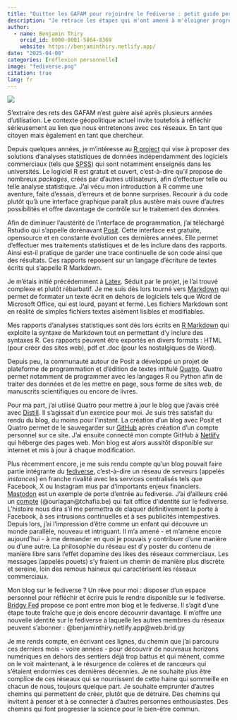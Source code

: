 ```yaml
---
title: "Quitter les GAFAM pour rejoindre le Fediverse : petit guide personnel"
description: "Je retrace les étapes qui m'ont amené à m'éloigner progressivement des GAFAM pour analyser des données statistiques, écrire des rapports et diffuser mes réflexions sur le fediverse"
author:
  - name: Benjamin Thiry
    orcid_id: 0000-0001-5864-8369
    website: https://benjaminthiry.netlify.app/
date: "2025-04-08"
categories: [réflexion personnelle]
image: "fediverse.png"
citation: true
lang: fr
---
```


![](fediverse.png)

S'extraire des rets des GAFAM n'est guère aisé après plusieurs années d'utilisation. Le contexte géopolitique actuel invite toutefois à réfléchir sérieusement au lien que nous entretenons avec ces réseaux. En tant que citoyen mais également en tant que chercheur.

Depuis quelques années, je m'intéresse au [R project](https://www.r-project.org/) qui vise à proposer des solutions d'analyses statistiques de données indépendamment des logiciels commerciaux (tels que [SPSS](https://www.ibm.com/products/spss-statistics)) qui sont notamment enseignés dans les universités. Le logiciel R est gratuit et ouvert, c'est-à-dire qu'il propose de nombreux *packages*, créés par d'autres utilisateurs, afin d'effectuer telle ou telle analyse statistique. J'ai vécu mon introduction à R comme une aventure, faite d'essais, d'erreurs et de bonne surprises. Recourir à du code plutôt qu'à une interface graphique paraît plus austère mais ouvre d'autres possibilités et offre davantage de contrôle sur le traitement des données.

Afin de diminuer l'austérité de l'interface de programmation, j'ai téléchargé Rstudio qui s'appelle dorénavant [Posit](https://posit.co/). Cette interface est gratuite, opensource et en constante évolution ces dernières années. Elle permet d'effectuer mes traitements statistiques et de les inclure dans des rapports. Ainsi est-il pratique de garder une trace continuelle de son code ainsi que des résultats. Ces rapports reposent sur un langage d'écriture de textes écrits qui s'appelle R Markdown.

Je m'étais initié précédemment à [Latex](https://www.latex-project.org/get/). Séduit par le projet, je l'ai trouvé complexe et plutôt rébarbatif. Je me suis dès lors tourné vers [Markdown](https://www.markdownguide.org/) qui permet de formater un texte écrit en dehors de logiciels tels que Word de Microsoft Office, qui est lourd, payant et fermé. Les fichiers Markdown sont en réalité de simples fichiers textes aisément lisibles et modifiables.

Mes rapports d'analyses statistiques sont dès lors écrits en [R Markdown](https://rmarkdown.rstudio.com/index.html) qui exploite la syntaxe de Markdown tout en permettant d'y inclure des syntaxes R. Ces rapports peuvent être exportés en divers formats : HTML (pour créer des sites web), pdf et .doc (pour les nostalgiques de Word).

Depuis peu, la communauté autour de Posit a développé un projet de plateforme de programmation et d'édition de textes intitulé [Quatro](https://quarto.org/). Quatro permet notamment de programmer avec les langages R ou Python afin de traiter des données et de les mettre en page, sous forme de sites web, de manuscrits scientifiques ou encore de livres.

Pour ma part, j'ai utilisé Quatro pour mettre à jour le blog que j'avais créé avec [Distill](https://pkgs.rstudio.com/distill/). Il s'agissait d'un exercice pour moi. Je suis très satisfait du rendu du blog, du moins pour l'instant. La création d'un blog avec Posit et Quatro permet de le sauvegarder sur [GitHub](https://github.com/) après création d'un compte personnel sur ce site. J'ai ensuite connecté mon compte GitHub à [Netlify](https://www.netlify.com/) qui héberge des pages web. Mon blog est alors aussitôt disponible sur internet et mis à jour à chaque modification.

Plus récemment encore, je me suis rendu compte qu'un blog pouvait faire partie intégrante du [fediverse](https://jointhefediverse.net/?lang=fr), c'est-à-dire un réseau de serveurs (appelés *instances*) en franche rivalité avec les services centralisés tels que Facebook, X ou Instagram mus par d'importants enjeux financiers. [Mastodon](https://joinmastodon.org/) est un exemple de porte d'entrée au fediverse. J'ai d'ailleurs créé un [compte](https://tchafia.be/@ouriagan) (\@ouriagan\@tchafia.be) qui fait office d'identité sur le fediverse. L'histoire nous dira s'il me permettra de claquer définitivement la porte à Facebook, à ses intrusions continuelles et à ses publicités intempestives. Depuis lors, j'ai l'impression d'être comme un enfant qui découvre un monde parallèle, nouveau et intriguant. Il m'a amené - et m'amène encore aujourd'hui - à me demander en quoi je pouvais y contribuer d'une manière ou d'une autre. La philosophie du réseau est d'y poster du contenu de manière libre sans l'effet dopamine des likes des réseaux commerciaux. Les messages (appelés pouets) s'y fraient un chemin de manière plus discrète et sereine, loin des remous haineux qui caractérisent les réseaux commerciaux.

Mon blog sur le fediverse ? Un rêve pour moi : disposer d'un espace personnel pour réfléchir et écrire puis le rendre disponible sur le fediverse. [Bridgy Fed](https://fed.brid.gy/) propose ce pont entre mon blog et le fediverse. Il s'agit d'une étape toute fraîche que je dois encore découvrir davantage. Il m'offre une nouvelle identité sur le fediverse à laquelle les autres membres du réseaux peuvent s'abonner : \@benjaminthiry.netlify.app\@web.brid.gy

Je me rends compte, en écrivant ces lignes, du chemin que j'ai parcouru ces derniers mois - voire années - pour découvrir de nouveaux horizons numériques en dehors des sentiers déjà trop battus et qui mènent, comme on le voit maintenant, à le résurgence de colères et de rancœurs qui s'étaient endormies ces dernières décennies. Je ne souhaite plus être complice de ces réseaux qui se nourrissent de cette haine qui sommeille en chacun de nous, toujours quelque part. Je souhaite emprunter d'autres chemins qui permettent de créer, plutôt que de détruire. Des chemins qui invitent à penser et à se connecter à d'autres personnes enthousiastes. Des chemins qui font progresser la science pour le bien-être commun.

